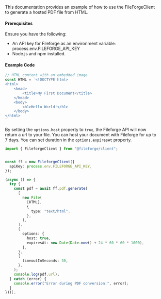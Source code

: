 This documentation provides an example of how to use the FileForgeClient to generate a hosted PDF file from HTML.

#### Prerequisites

Ensure you have the following:

- An API key for Fileforge as an environment variable: process.env.FILEFORGE_API_KEY
- Node.js and npm installed.

#### Example Code

```typescript
// HTML content with an embedded image
const HTML = `<!DOCTYPE html>
<html>
    <head>
        <title>My First Document</title>
    </head>
    <body>
        <h1>Hello World!</h1>
    </body>
</html>
`
```

By setting the `options.host` property to `true`, the Fileforge API will now return a url to your file. 
You can host your document with Fileforge for up to 7 days. You can set duration in the `options.expiresAt` property.

```typescript
import { FileforgeClient } from "@fileforge/client";


const ff = new FileforgeClient({
  apiKey: process.env.FILEFORGE_API_KEY,
});

(async () => {
  try {
    const pdf = await ff.pdf.generate(
      [
        new File(
          [HTML],
          {
            type: "text/html",
          },
        ),
      ],
      {
        options: {
          host: true,
          expiresAt: new Date(Date.now() + 24 * 60 * 60 * 1000),
        },
      },
      {
        timeoutInSeconds: 30,
      },
    );
    console.log(pdf.url);
  } catch (error) {
    console.error("Error during PDF conversion:", error);
  }
})();
```